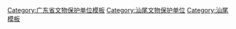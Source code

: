 {{Navbox
|name = 汕尾市境内的广东省文物保护单位
|title = [[汕尾市境内的广东省文物保护单位列表|汕尾市境内的广东省文物保护单位]]
|listclass=hlist
|style = text-align:left;
|groupstyle = text-align:center;
|state = {{{state<includeonly>|collapsed</includeonly>}}}
|above =
 
|group1 = [[城区 (汕尾市)|城区]]
|list1 = 
*[[坎下城城墙]]
 
|group2 = [[陆丰市]]
|list2 = 
*[[陆丰县总农会旧址]]
*[[广德禅院]]
*[[马路顶林氏宗祠]]
 
|group3 = [[海丰县]]
|list3 = 
*[[彭湃烈士故居]]
*[[方饭亭]]
 
|group4 = [[陆河县]]
|list4 = 
*[[时雍楼]]
*[[五星祠]]
*[[德辉楼]]
*[[俊德楼]]
 
|belowstyle= text-align:center
|below = 已列为[[全国重点文物保护单位]]的不再列出，参见：[[广东全国重点文物保护单位列表]]
}}<noinclude>
[[Category:广东省文物保护单位模板]]
[[Category:汕尾文物保护单位]]
[[Category:汕尾模板]]
</noinclude>